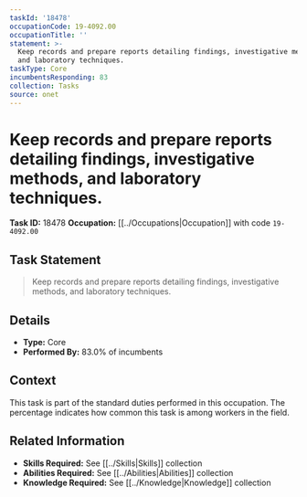 ```yaml
---
taskId: '18478'
occupationCode: 19-4092.00
occupationTitle: ''
statement: >-
  Keep records and prepare reports detailing findings, investigative methods,
  and laboratory techniques.
taskType: Core
incumbentsResponding: 83
collection: Tasks
source: onet
---
```

# Keep records and prepare reports detailing findings, investigative methods, and laboratory techniques.

**Task ID:** 18478
**Occupation:** [[../Occupations|Occupation]] with code `19-4092.00`

## Task Statement

> Keep records and prepare reports detailing findings, investigative methods, and laboratory techniques.

## Details

- **Type:** Core
- **Performed By:** 83.0% of incumbents

## Context

This task is part of the standard duties performed in this occupation. The percentage indicates how common this task is among workers in the field.

## Related Information

- **Skills Required:** See [[../Skills|Skills]] collection
- **Abilities Required:** See [[../Abilities|Abilities]] collection
- **Knowledge Required:** See [[../Knowledge|Knowledge]] collection
